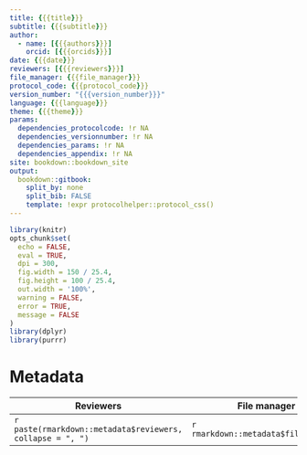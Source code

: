 ```yaml
---
title: {{{title}}}
subtitle: {{{subtitle}}}
author: 
  - name: [{{{authors}}}]
    orcid: [{{{orcids}}}]
date: {{{date}}}
reviewers: [{{{reviewers}}}]
file_manager: {{{file_manager}}}
protocol_code: {{{protocol_code}}}
version_number: "{{{version_number}}}"
language: {{{language}}}
theme: {{{theme}}}
params:
  dependencies_protocolcode: !r NA
  dependencies_versionnumber: !r NA
  dependencies_params: !r NA
  dependencies_appendix: !r NA
site: bookdown::bookdown_site
output: 
  bookdown::gitbook:
    split_by: none
    split_bib: FALSE
    template: !expr protocolhelper::protocol_css()
---
```



<!--
Instructies bij declaratie van dependencies in de yaml header:
Er zijn vier velden in de yaml header die je moet aanpassen voor project-specifieke protocols:
dependencies_protocolcode, dependencies_versionnumber, dependencies_params en dependencies_appendix.
Elk van deze 'keys' worden gedefinieerd als onderdeel van het 'params' yaml veld.
Aan elk van deze keys moet je informatie doorgeven over de dependencies van je protocol.
Deze informatie wordt doorgegeven als een vector tussen vierkante haken en komma als scheidingsteken.
Elk van de vier vectoren moet even lang zijn en de volgorde van de elementen moet overeenkomen (dus eerste element van dependencies_protocolcode komt overeen met eerste element van dependencies_versionnumber)

dependencies_protocolcode: hier geef je de protocolcodes door waar het project-specifieke protocol van afhankelijk is. [sfp-###-en, sfp-###-en]

dependencies_versionnumber: hier geef je de versienummers door waar het project-specifieke protocol van afhankelijk is. [YYYY.NN, YYYY.NN]

dependencies_params: Hier geef je de key-value pairs door van de parameters waar je van de defaultwaarden wil afwijken. Je geeft deze door als ["list(width_m = 4, length_m = 4)", "list()"]. In dit voorbeeld zijn width_m en length_m twee namen van de keys. 
Indien je niet van de defaultwaarden wil afwijken, geef je een lege lijst door als "list()".

dependencies_appendix: een TRUE FALSE vector die aangeeft welke dependencies je als bijlage wil opnemen in het projectspecifieke protocol. bv [TRUE, FALSE]

Instructies bij opmaak van het protocol:

Hieronder vind je de verschillende onderdelen van een protocol.
In de bijhorende losse Rmd bestanden vind je een beschrijving wat er bij elk onderdeel vermeld moet worden.
Het is in die bestanden dat je moet editeren.
Niet alle onderdelen zijn altijd van toepassing.
Laat in die gevallen de titelhoofdingen staan en vermeld expliciet “niet van toepassing”.
-->


```r
library(knitr)
opts_chunk$set(
  echo = FALSE, 
  eval = TRUE,
  dpi = 300,
  fig.width = 150 / 25.4,
  fig.height = 100 / 25.4,
  out.width = '100%',
  warning = FALSE,
  error = TRUE,
  message = FALSE
)
library(dplyr)
library(purrr)
```

# Metadata {-}

| Reviewers | File manager | Protocol code | Version number | Language | Theme |
| --------- | ----------------- | ------------- | ------------ | ---- | ----- |
| `r paste(rmarkdown::metadata$reviewers, collapse = ", ")` | `r rmarkdown::metadata$file_manager` | `r rmarkdown::metadata$protocol_code` | `r rmarkdown::metadata$version_number` | `r rmarkdown::metadata$language` | `r rmarkdown::metadata$theme` |



